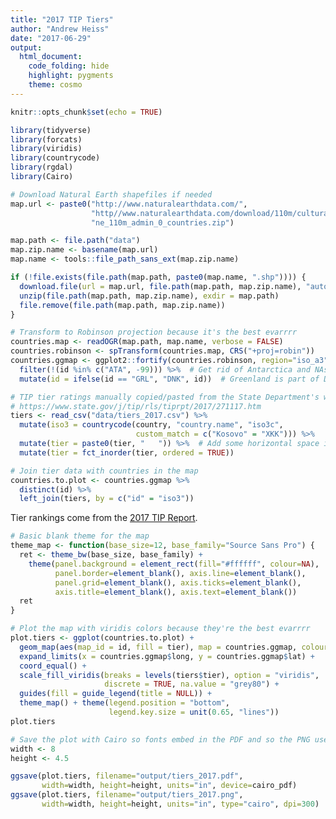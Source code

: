 ```yaml
---
title: "2017 TIP Tiers"
author: "Andrew Heiss"
date: "2017-06-29"
output: 
  html_document: 
    code_folding: hide
    highlight: pygments
    theme: cosmo
---
```


```r
knitr::opts_chunk$set(echo = TRUE)
```

```r
library(tidyverse)
library(forcats)
library(viridis)
library(countrycode)
library(rgdal)
library(Cairo)

# Download Natural Earth shapefiles if needed
map.url <- paste0("http://www.naturalearthdata.com/", 
                  "http//www.naturalearthdata.com/download/110m/cultural/", 
                  "ne_110m_admin_0_countries.zip")

map.path <- file.path("data")
map.zip.name <- basename(map.url)
map.name <- tools::file_path_sans_ext(map.zip.name)

if (!file.exists(file.path(map.path, paste0(map.name, ".shp")))) {
  download.file(url = map.url, file.path(map.path, map.zip.name), "auto")
  unzip(file.path(map.path, map.zip.name), exdir = map.path)
  file.remove(file.path(map.path, map.zip.name))
}

# Transform to Robinson projection because it's the best evarrrr
countries.map <- readOGR(map.path, map.name, verbose = FALSE)
countries.robinson <- spTransform(countries.map, CRS("+proj=robin"))
countries.ggmap <- ggplot2::fortify(countries.robinson, region="iso_a3") %>%
  filter(!(id %in% c("ATA", -99))) %>%  # Get rid of Antarctica and NAs
  mutate(id = ifelse(id == "GRL", "DNK", id))  # Greenland is part of Denmark

# TIP tier ratings manually copied/pasted from the State Department's website
# https://www.state.gov/j/tip/rls/tiprpt/2017/271117.htm
tiers <- read_csv("data/tiers_2017.csv") %>%
  mutate(iso3 = countrycode(country, "country.name", "iso3c",
                            custom_match = c("Kosovo" = "XKK"))) %>%
  mutate(tier = paste0(tier, "   ")) %>%  # Add some horizontal space in the legend
  mutate(tier = fct_inorder(tier, ordered = TRUE))

# Join tier data with countries in the map
countries.to.plot <- countries.ggmap %>% 
  distinct(id) %>%
  left_join(tiers, by = c("id" = "iso3"))
```

Tier rankings come from the [2017 TIP Report](https://www.state.gov/j/tip/rls/tiprpt/2017/271117.htm).

```r
# Basic blank theme for the map
theme_map <- function(base_size=12, base_family="Source Sans Pro") {
  ret <- theme_bw(base_size, base_family) + 
    theme(panel.background = element_rect(fill="#ffffff", colour=NA),
          panel.border=element_blank(), axis.line=element_blank(),
          panel.grid=element_blank(), axis.ticks=element_blank(),
          axis.title=element_blank(), axis.text=element_blank())
  ret
}

# Plot the map with viridis colors because they're the best evarrrr
plot.tiers <- ggplot(countries.to.plot) +
  geom_map(aes(map_id = id, fill = tier), map = countries.ggmap, colour = "black", size = 0.1) +
  expand_limits(x = countries.ggmap$long, y = countries.ggmap$lat) +
  coord_equal() +
  scale_fill_viridis(breaks = levels(tiers$tier), option = "viridis",
                     discrete = TRUE, na.value = "grey80") +
  guides(fill = guide_legend(title = NULL)) +
  theme_map() + theme(legend.position = "bottom",
                      legend.key.size = unit(0.65, "lines"))
plot.tiers

# Save the plot with Cairo so fonts embed in the PDF and so the PNG uses the right resolution
width <- 8
height <- 4.5

ggsave(plot.tiers, filename="output/tiers_2017.pdf",
       width=width, height=height, units="in", device=cairo_pdf)
ggsave(plot.tiers, filename="output/tiers_2017.png",
       width=width, height=height, units="in", type="cairo", dpi=300)
```
